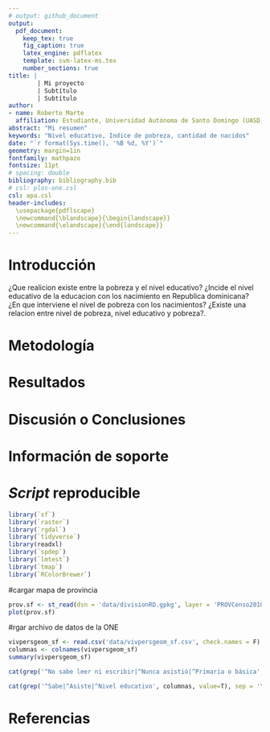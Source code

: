 ```yaml
---
# output: github_document
output: 
  pdf_document:
    keep_tex: true
    fig_caption: true
    latex_engine: pdflatex
    template: svm-latex-ms.tex
    number_sections: true
title: | 
        | Mi proyecto
        | Subtítulo
        | Subtítulo
author:
- name: Roberto Marte
  affiliation: Estudiante, Universidad Autónoma de Santo Domingo (UASD)
abstract: "Mi resumen"
keywords: "Nivel educativo, Indice de pobreza, cantidad de nacidos"
date: "`r format(Sys.time(), '%B %d, %Y')`"
geometry: margin=1in
fontfamily: mathpazo
fontsize: 11pt
# spacing: double
bibliography: bibliography.bib
# csl: plos-one.csl
csl: apa.csl
header-includes:
  \usepackage{pdflscape}
  \newcommand{\blandscape}{\begin{landscape}}
  \newcommand{\elandscape}{\end{landscape}}
---
```



# Introducción

¿Que realicion existe entre la pobreza y el nivel educativo?
¿Incide el nivel educativo de la educacion con los nacimiento en Republica dominicana?
¿En que interviene el nivel de pobreza con los nacimientos?
¿Existe una relacion entre nivel de pobreza, nivel educativo y pobreza?.

# Metodología

\ldots

# Resultados

\ldots

# Discusión o Conclusiones

\ldots

# Información de soporte

\ldots

# *Script* reproducible

```r
library(`sf`)
library(`raster`)
library(`rgdal`)
library(`tidyverse`)
library(readxl)
library(`spdep`)
library(`lmtest`)
library(`tmap`)
library(`RColorBrewer`)
```
#cargar mapa de provincia
```r
prov.sf <- st_read(dsn = 'data/divisionRD.gpkg', layer = 'PROVCenso2010', quiet = T)
plot(prov.sf)
```
#rgar archivo de datos de la ONE

```r
vivpersgeom_sf <- read.csv('data/vivpersgeom_sf.csv', check.names = F)
columnas <- colnames(vivpersgeom_sf)
summary(vivpersgeom_sf)
```
```r
cat(grep('^No sabe leer ni escribir|^Nunca asistió|^Primaria o básica', columnas, value=T), sep = '\n')
```      
```r
cat(grep('^Sabe|^Asiste|^Nivel educativo', columnas, value=T), sep = '\n')
```      
\ldots

# Referencias
